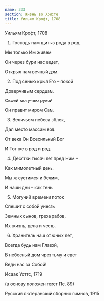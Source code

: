 ```yaml
---
name: 333
section: Жизнь во Христе
title: Уильям Крофт, 1708
---
```

Уильям Крофт, 1708


1. Господь нам щит из рода в род,

Мы только Им живем.

Он через бури нас ведет,

Открыл нам вечный дом.


2. Под сенью крыл Его – покой

Доверчивым сердцам.

Своей могучею рукой

Он правит миром Сам.


3. Величьем небеса облек,

Дал место массам вод.

От века Он Всесильный Бог

И Тот же в род и род.


4. Десятки тысяч лет пред Ним –

Как мимолетный день.

Мы ж суетимся и бежим,

И наши дни – как тень.


5. Могучий времени поток

Спешит с собой унесть

Земных сынов, греха рабов,

Их жизнь, дела и честь.


6. Хранитель наш от юных лет,

Всегда будь нам Главой,

В небесный дом чрез тьму и свет

Веди нас за Собой!


Исаак Уоттс, 1719

(в основу положен текст Пс. 89)

Русский лютеранский сборник гимнов, 1915